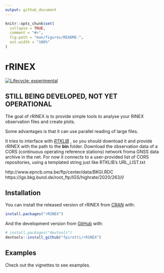 ```yaml
---
output: github_document
---
```


<!-- README.md is generated from README.Rmd. Please edit that file -->

```r
knitr::opts_chunk$set(
  collapse = TRUE,
  comment = "#>",
  fig.path = "man/figures/README-",
  out.width = "100%"
)
```


# rRINEX

<!-- badges: start -->
[![Lifecycle: experimental](https://img.shields.io/badge/lifecycle-experimental-orange.svg)](https://lifecycle.r-lib.org/articles/stages.html#experimental)
<!-- badges: end -->

## STILL BEING DEVELOPED, NOT YET OPERATIONAL 


The goal of rRINEX is to provide simple tools to analyse your RINEX observation files and create plots.    


Some advantages is that it can use parallel reading of large files.


It tries to interface with [*RTKLIB*](http://www.rtklib.com){target=_blank}
, so you should download it and provide rRINEX with the path to the **bin** folder. 
Download the observation data of a CORS (continuous operating reference stations) network froma GNSS data archive in the net. For now it connects to a user-provided list of CORS repositories, using a templated string just like RTKLIB's URL_LIST.txt

http://www.epncb.oma.be/ftp/center/data/BKGI.RDC
https://igs.bkg.bund.de/root_ftp/IGS/highrate/2020/263/l/


## Installation    

You can install the released version of rRINEX from [CRAN](https://CRAN.R-project.org) with:

``` r
install.packages("rRINEX")
```

And the development version from [GitHub](https://github.com/) with:

``` r
# install.packages("devtools")
devtools::install_github("fpirotti/rRINEX")
```

## Examples

Check out the vignettes to see examples.
